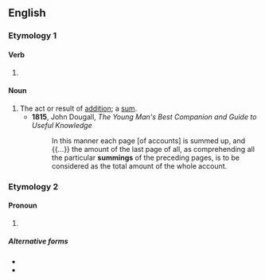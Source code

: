 ==English==

===Etymology 1===

====Verb====
{{head|en|verb form}}

# {{present participle of|en|sum|nocat=1}}

====Noun====
{{en-noun}}

# The act or result of [[addition]]; a [[sum]].
#* '''1815''', John Dougall, ''The Young Man's Best Companion and Guide to Useful Knowledge''
#*: In this manner each page [of accounts] is summed up, and {{...}} the amount of the last page of all, as comprehending all the particular '''summings''' of the preceding pages, is to be considered as the total amount of the whole account.

===Etymology 2===

====Pronoun====
{{head|en|pronoun}}

# {{lb|en|colloquial}} {{alternative form of|en|something}}

=====Alternative forms=====
* {{l|en|summin'}}
* {{l|en|summink}}